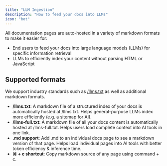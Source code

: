 ```yaml
---
title: "LLM Ingestion"
description: "How to feed your docs into LLMs"
icon: "bot"
---
```


All documentation pages are auto-hosted in a variety of markdown formats to make it easier for:

- End users to feed your docs into large language models (LLMs) for specific information retrieval
- LLMs to efficiently index your content without parsing HTML or JavaScript

## Supported formats

We support industry standards such as [/llms.txt](https://llmstxt.org) as well as additional markdown formats.

- **/llms.txt**: A markdown file of a structured index of your docs is automatically hosted at /llms.txt. Helps general-purpose LLMs index more efficiently (e.g. a sitemap for AI).
- **/llms-full.txt**: A markdown file of all your docs content is automatically hosted at /llms-full.txt. Helps users load complete context into AI tools in one link.
- **.md support**: Add .md to an individual docs page to see a markdown version of that page. Helps load individual pages into AI tools with better token efficiency & inference time.
- **⌘ \+ c shortcut**: Copy markdown source of any page using command \+ c.